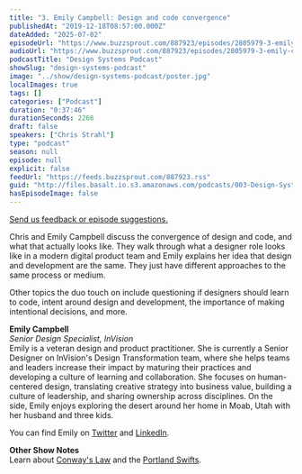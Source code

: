 ```yaml
---
title: "3. Emily Campbell: Design and code convergence"
publishedAt: "2019-12-18T08:57:00.000Z"
dateAdded: "2025-07-02"
episodeUrl: "https://www.buzzsprout.com/887923/episodes/2805979-3-emily-campbell-design-and-code-convergence.mp3"
audioUrl: "https://www.buzzsprout.com/887923/episodes/2805979-3-emily-campbell-design-and-code-convergence.mp3"
podcastTitle: "Design Systems Podcast"
showSlug: "design-systems-podcast"
image: "../show/design-systems-podcast/poster.jpg"
localImages: true
tags: []
categories: ["Podcast"]
duration: "0:37:46"
durationSeconds: 2266
draft: false
speakers: ["Chris Strahl"]
type: "podcast"
season: null
episode: null
explicit: false
feedUrl: "https://feeds.buzzsprout.com/887923.rss"
guid: "http://files.basalt.io.s3.amazonaws.com/podcasts/003-Design-Systems-Podcast.mp3"
hasEpisodeImage: false
---
```

[Send us feedback or episode suggestions.](https://www.buzzsprout.com/twilio/text_messages/887923/open_sms)

Chris and Emily Campbell discuss the convergence of design and code, and what that actually looks like. They walk through what a designer role looks like in a modern digital product team and Emily explains her idea that design and development are the same. They just have different approaches to the same process or medium.  
  
Other topics the duo touch on include questioning if designers should learn to code, intent around design and development, the importance of making intentional decisions, and more.  

**Emily Campbell**  
_Senior Design Specialist, InVision_  
Emily is a veteran design and product practitioner. She is currently a Senior Designer on InVision's Design Transformation team, where she helps teams and leaders increase their impact by maturing their practices and developing a culture of learning and collaboration. She focuses on human-centered design, translating creative strategy into business value, building a culture of leadership, and sharing ownership across disciplines. On the side, Emily enjoys exploring the desert around her home in Moab, Utah with her husband and three kids.  
  
You can find Emily on [Twitter](https://twitter.com/elou) and [LinkedIn](https://linkedin.com/in/emmiecampbell).  
  
**Other Show Notes**  
Learn about [Conway's Law](https://en.wikipedia.org/wiki/Conway) and the [Portland Swifts](https://audubonportland.org/go-outside/swift-watch/).
